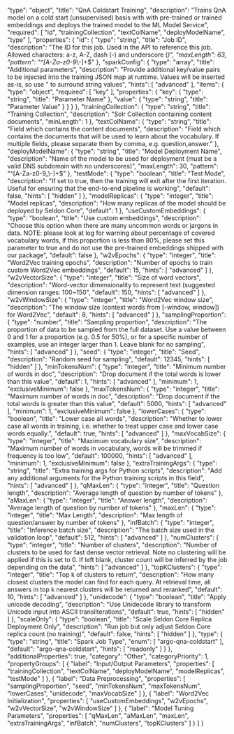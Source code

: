   "type": "object",
  "title": "QnA Coldstart Training",
  "description": "Trains QnA model on a cold start (unsupervised) basis with with pre-trained or trained embeddings and deploys the trained model to the ML Model Service",
  "required": [
    "id",
    "trainingCollection",
    "textColName",
    "deployModelName",
    "type"
  ],
  "properties": {
    "id": {
      "type": "string",
      "title": "Job ID",
      "description": "The ID for this job. Used in the API to reference this job. Allowed characters: a-z, A-Z, dash (-) and underscore (_)",
      "maxLength": 63,
      "pattern": "^[A-Za-z0-9_\\-]+$"
    },
    "sparkConfig": {
      "type": "array",
      "title": "Additional parameters",
      "description": "Provide additional key/value pairs to be injected into the training JSON map at runtime. Values will be inserted as-is, so use \" to surround string values",
      "hints": [
        "advanced"
      ],
      "items": {
        "type": "object",
        "required": [
          "key"
        ],
        "properties": {
          "key": {
            "type": "string",
            "title": "Parameter Name"
          },
          "value": {
            "type": "string",
            "title": "Parameter Value"
          }
        }
      }
    },
    "trainingCollection": {
      "type": "string",
      "title": "Training Collection",
      "description": "Solr Collection containing content documents",
      "minLength": 1
    },
    "textColName": {
      "type": "string",
      "title": "Field which contains the content documents",
      "description": "Field which contains the documents that will be used to learn about the vocabulary. If multiple fields, please separate them by comma, e.g. question,answer."
    },
    "deployModelName": {
      "type": "string",
      "title": "Model Deployment Name",
      "description": "Name of the model to be used for deployment (must be a valid DNS subdomain with no underscores)",
      "maxLength": 30,
      "pattern": "^[A-Za-z0-9_\\-]+$"
    },
    "testMode": {
      "type": "boolean",
      "title": "Test Mode",
      "description": "If set to true, then the training will exit after the first iteration. Useful for ensuring that the end-to-end pipeline is working",
      "default": false,
      "hints": [
        "hidden"
      ]
    },
    "modelReplicas": {
      "type": "integer",
      "title": "Model replicas",
      "description": "How many replicas of the model should be deployed by Seldon Core",
      "default": 1
    },
    "useCustomEmbeddings": {
      "type": "boolean",
      "title": "Use custom embeddings",
      "description": "Choose this option when there are many uncommon words or jargons in data. NOTE: please look at log for warning about percentage of covered vocabulary words, if this proportion is less than 80%, please set this parameter to true and do not use the pre-trained embeddings shipped with our package",
      "default": false
    },
    "w2vEpochs": {
      "type": "integer",
      "title": "Word2Vec training epochs",
      "description": "Number of epochs to train custom Word2Vec embeddings",
      "default": 15,
      "hints": [
        "advanced"
      ]
    },
    "w2vVectorSize": {
      "type": "integer",
      "title": "Size of word vectors",
      "description": "Word-vector dimensionality to represent text (suggested dimension ranges: 100~150",
      "default": 150,
      "hints": [
        "advanced"
      ]
    },
    "w2vWindowSize": {
      "type": "integer",
      "title": "Word2Vec window size",
      "description": "The window size (context words from [-window, window]) for Word2Vec",
      "default": 8,
      "hints": [
        "advanced"
      ]
    },
    "samplingProportion": {
      "type": "number",
      "title": "Sampling proportion",
      "description": "The proportion of data to be sampled from the full dataset. Use a value between 0 and 1 for a proportion (e.g. 0.5 for 50%), or for a specific number of examples, use an integer larger than 1. Leave blank for no sampling",
      "hints": [
        "advanced"
      ]
    },
    "seed": {
      "type": "integer",
      "title": "Seed",
      "description": "Random seed for sampling",
      "default": 12345,
      "hints": [
        "hidden"
      ]
    },
    "minTokensNum": {
      "type": "integer",
      "title": "Minimum number of words in doc",
      "description": "Drop document if the total words is lower than this value",
      "default": 1,
      "hints": [
        "advanced"
      ],
      "minimum": 1,
      "exclusiveMinimum": false
    },
    "maxTokensNum": {
      "type": "integer",
      "title": "Maximum number of words in doc",
      "description": "Drop document if the total words is greater than this value",
      "default": 5000,
      "hints": [
        "advanced"
      ],
      "minimum": 1,
      "exclusiveMinimum": false
    },
    "lowerCases": {
      "type": "boolean",
      "title": "Lower case all words",
      "description": "Whether to lower case all words in training, i.e. whether to treat upper case and lower case words equally.",
      "default": true,
      "hints": [
        "advanced"
      ]
    },
    "maxVocabSize": {
      "type": "integer",
      "title": "Maximum vocabulary size",
      "description": "Maximum number of words in vocabulary, words will be trimmed if frequency is too low",
      "default": 100000,
      "hints": [
        "advanced"
      ],
      "minimum": 1,
      "exclusiveMinimum": false
    },
    "extraTrainingArgs": {
      "type": "string",
      "title": "Extra training args for Python scripts",
      "description": "Add any additional arguments for the Python training scripts in this field",
      "hints": [
        "advanced"
      ]
    },
    "qMaxLen": {
      "type": "integer",
      "title": "Question length",
      "description": "Average length of question by number of tokens"
    },
    "aMaxLen": {
      "type": "integer",
      "title": "Answer length",
      "description": "Average length of question by number of tokens"
    },
    "maxLen": {
      "type": "integer",
      "title": "Max Length",
      "description": "Max length of question/answer by number of tokens"
    },
    "infBatch": {
      "type": "integer",
      "title": "Inference batch size",
      "description": "The batch size used in the validation loop",
      "default": 512,
      "hints": [
        "advanced"
      ]
    },
    "numClusters": {
      "type": "integer",
      "title": "Number of clusters",
      "description": "Number of clusters to be used for fast dense vector retrieval. Note no clustering will be applied if this is set to 0. If left blank, cluster count will be inferred by the job depending on the data",
      "hints": [
        "advanced"
      ]
    },
    "topKClusters": {
      "type": "integer",
      "title": "Top k of clusters to return",
      "description": "How many closest clusters the model can find for each query. At retrieval time, all answers in top k nearest clusters will be returned and reranked",
      "default": 10,
      "hints": [
        "advanced"
      ]
    },
    "unidecode": {
      "type": "boolean",
      "title": "Apply unicode decoding",
      "description": "Use Unidecode library to transform Unicode input into ASCII transliterations",
      "default": true,
      "hints": [
        "hidden"
      ]
    },
    "scaleOnly": {
      "type": "boolean",
      "title": "Scale Seldon Core Replica Deployment Only",
      "description": "Run job but only adjust Seldon Core replica count (no training)",
      "default": false,
      "hints": [
        "hidden"
      ]
    },
    "type": {
      "type": "string",
      "title": "Spark Job Type",
      "enum": [
        "argo-qna-coldstart"
      ],
      "default": "argo-qna-coldstart",
      "hints": [
        "readonly"
      ]
    }
  },
  "additionalProperties": true,
  "category": "Other",
  "categoryPriority": 1,
  "propertyGroups": [
    {
      "label": "Input/Output Parameters",
      "properties": [
        "trainingCollection",
        "textColName",
        "deployModelName",
        "modelReplicas",
        "testMode"
      ]
    },
    {
      "label": "Data Preprocessing",
      "properties": [
        "samplingProportion",
        "seed",
        "minTokensNum",
        "maxTokensNum",
        "lowerCases",
        "unidecode",
        "maxVocabSize"
      ]
    },
    {
      "label": "Word2Vec Initialization",
      "properties": [
        "useCustomEmbeddings",
        "w2vEpochs",
        "w2vVectorSize",
        "w2vWindowSize"
      ]
    },
    {
      "label": "Model Tuning Parameters",
      "properties": [
        "qMaxLen",
        "aMaxLen",
        "maxLen",
        "extraTrainingArgs",
        "infBatch",
        "numClusters",
        "topKClusters"
      ]
    }
  ]
}
